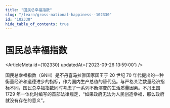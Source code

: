 ```yaml
---
title: "国民总幸福指数"
slug: "/learn/gross-national-happiness--102330"
id: "102330"
hide_table_of_contents: true
---
```



# 国民总幸福指数

<ArticleMeta id={102330} updatedAt={'2023-09-26 13:59:00'} />
<div className='border-solid border-b border-t-0 my-4 border-[var(--ifm-color-gray-300)]' />

国民总幸福指数（GNH）是不丹喜马拉雅国家国王于 20 世纪 70 年代提出的一种衡量经济和道德进步的指标，作为国内生产总值的替代品。与严格关注数量经济指标不同，国民总幸福指数同时考虑了一系列不断演变的生活质量因素。不丹王国 1729 年一体化时编写的首部法律规定，“如果政府无法为人民创造幸福，那么政府就没有存在的意义”。
